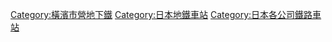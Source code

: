 {{Commonscat|Stations of Yokohama City Transportation Bureau}}
[[Category:橫濱市營地下鐵|Category:橫濱市營地下鐵]]
[[Category:日本地鐵車站|Category:日本地鐵車站]]
[[Category:日本各公司鐵路車站|Category:日本各公司鐵路車站]]
{{DEFAULTSORT:Yokohama Subway}}